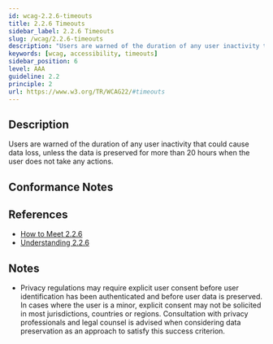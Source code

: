 ```yaml
---
id: wcag-2.2.6-timeouts
title: 2.2.6 Timeouts
sidebar_label: 2.2.6 Timeouts
slug: /wcag/2.2.6-timeouts
description: "Users are warned of the duration of any user inactivity that could cause data loss, unless the data is preserved for more than 20 hours when the user does not take any actions."
keywords: [wcag, accessibility, timeouts]
sidebar_position: 6
level: AAA
guideline: 2.2
principle: 2
url: https://www.w3.org/TR/WCAG22/#timeouts
---
```

## Description

Users are warned of the duration of any user inactivity that could cause data loss, unless the data is preserved for more than 20 hours when the user does not take any actions.

## Conformance Notes

<Project name="ads">
  <Support></Support>
</Project>
<Project name="scix">
  <Support></Support>
</Project>

## References

- [How to Meet 2.2.6](https://www.w3.org/WAI/WCAG22/quickref/#timeouts)
- [Understanding 2.2.6](https://www.w3.org/WAI/WCAG22/Understanding/timeouts.html)

## Notes

- Privacy regulations may require explicit user consent before user identification has been authenticated and before user data is preserved. In cases where the user is a minor, explicit consent may not be solicited in most jurisdictions, countries or regions. Consultation with privacy professionals and legal counsel is advised when considering data preservation as an approach to satisfy this success criterion.